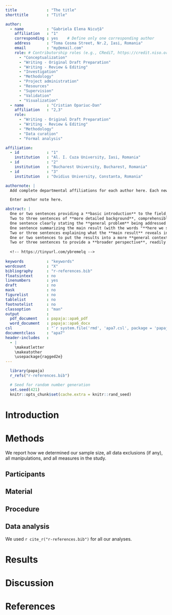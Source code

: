 ```yaml
---
title             : "The title"
shorttitle        : "Title"

author: 
  - name          : "Gabriela Elena Nicuță"
    affiliation   : "1"
    corresponding : yes    # Define only one corresponding author
    address       : "Toma Cosma Street, Nr.2, Iasi, Romania"
    email         : "my@email.com"
    role: # Contributorship roles (e.g., CRediT, https://credit.niso.org/)
      - "Conceptualization"
      - "Writing - Original Draft Preparation"
      - "Writing - Review & Editing"
      - "Investigation"
      - "Methodology"
      - "Project administration"
      - "Resources"
      - "Supervision"
      - "Validation"
      - "Visualization"
  - name          : "Cristian Opariuc-Dan"
    affiliation   : "2,3"
    role:
      - "Writing - Original Draft Preparation"
      - "Writing - Review & Editing"
      - "Methodology"
      - "Data curation"
      - "Formal analysis"

affiliation:
  - id            : "1"
    institution   : "Al. I. Cuza University, Iasi, Romania"
  - id            : "2"
    institution   : "Bucharest University, Bucharest, Romania"
  - id            : "3"
    institution   : "Ovidius University, Constanta, Romania"

authornote: |
  Add complete departmental affiliations for each author here. Each new line herein must be indented, like this line.

  Enter author note here.

abstract: |
  One or two sentences providing a **basic introduction** to the field,  comprehensible to a scientist in any discipline.
  Two to three sentences of **more detailed background**, comprehensible  to scientists in related disciplines.
  One sentence clearly stating the **general problem** being addressed by  this particular study.
  One sentence summarizing the main result (with the words "**here we show**" or their equivalent).
  Two or three sentences explaining what the **main result** reveals in direct comparison to what was thought to be the case previously, or how the  main result adds to previous knowledge.
  One or two sentences to put the results into a more **general context**.
  Two or three sentences to provide a **broader perspective**, readily comprehensible to a scientist in any discipline.
  
  <!-- https://tinyurl.com/ybremelq -->
  
keywords          : "keywords"
wordcount         : "X"
bibliography      : "r-references.bib"
floatsintext      : no
linenumbers       : yes
draft             : no
mask              : no
figurelist        : no
tablelist         : no
footnotelist      : no
classoption       : "man"
output            :
  pdf_document    : papaja::apa6_pdf
  word_document   : papaja::apa6_docx
csl               : "`r system.file('rmd', 'apa7.csl', package = 'papaja')`"
documentclass     : "apa7"
header-includes   :
  - |
    \makeatletter
    \makeatother
    \usepackage{ragged2e}
---
```


```r
  library(papaja)
  r_refs("r-references.bib")
```

```r
  # Seed for random number generation
  set.seed(421)
  knitr::opts_chunk$set(cache.extra = knitr::rand_seed)
```

# Introduction
\justify
[TO BE DONE]

# Methods
We report how we determined our sample size, all data exclusions (if any), all manipulations, and all measures in the study. <!-- 21-word solution (Simmons, Nelson & Simonsohn, 2012; retrieved from http://ssrn.com/abstract=2160588) -->

## Participants

## Material

## Procedure

## Data analysis
We used `r cite_r("r-references.bib")` for all our analyses.


# Results

# Discussion


\newpage

# References

::: {#refs custom-style="Bibliography"}
:::
